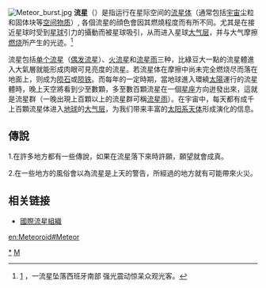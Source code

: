 {{Not|隕石}}
{{otheruses}}
[[File:Meteor_burst.jpg|thumb]]
'''流星'''（{{lang-en|'''Meteor'''}}）是指运行在星际空间的[[流星体|流星体]]（通常包括[[宇宙|宇宙]]尘粒和固体块等[[空间物质|空间物质]]）, 各個流星的顔色會因其燃燒程度而有所不同。尤其是在接近星球时受到[[星球|星球]]引力的攝動而被星球吸引，从而进入星球[[大气层|大气层]]，并与大气摩擦[[燃烧|燃烧]]所产生的光迹。<ref>[http://world.huanqiu.com/exclusive/2016-12/9810049.html] {{Wayback|url=http://world.huanqiu.com/exclusive/2016-12/9810049.html |date=20190602041517 }}，一流星坠落西班牙南部 强光震动惊呆众观光客。</ref>

流星包括[[单个流星|单个流星]]（[[偶发流星|偶发流星]]）、[[火流星|火流星]]和[[流星雨|流星雨]]三种，比綠豆大一點的流星體進入大氣層就能形成肉眼可見亮度的流星。若流星体在摩擦中尚未完全燃烧尽而落在地面上，则成为[[陨石|陨石]]或[[陨铁|陨铁]]。而每年的一定時期，當地球進入環繞[[太陽|太陽]]運行的流星體時，晚上天空將看到少至數顆，多至數百顆流星在一個[[星座|星座]]方向迸發出來，這就是流星群（一晚出現上百顆以上的流星群可稱[[流星雨|流星雨]]）。在宇宙中，每天都有成千上百顆流星体进入[[地球|地球]]的[[大气层|大气层]]，为我们带来丰富的[[太阳系|太阳系]][[天体|天体]]形成演化的信息。

== 傳說 ==
1.在許多地方都有一些傳說，如果在流星落下來時許願，願望就會成真。

2.在一些地方的風俗會以為流星是上天的警告，所經過的地方就有可能帶來火災。

== 相关链接 ==
*{{en}}[http://www.imo.net/ 國際流星組織] {{Wayback|url=http://www.imo.net/ |date=20110224173517 }}

{{天文小作品}}
{{流星雨}}
{{隕石}}

[[Category:流星體|*]]
[[Category:流星雨|M]]

[[en:Meteoroid#Meteor|en:Meteoroid#Meteor]]